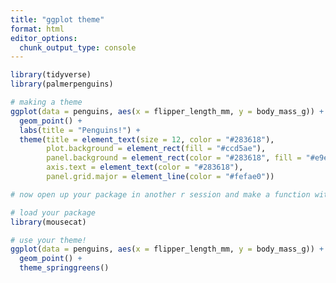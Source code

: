 ```yaml
---
title: "ggplot theme"
format: html
editor_options: 
  chunk_output_type: console
---
```


```r
library(tidyverse)
library(palmerpenguins)
```

```r
# making a theme
ggplot(data = penguins, aes(x = flipper_length_mm, y = body_mass_g)) +
  geom_point() +
  labs(title = "Penguins!") +
  theme(title = element_text(size = 12, color = "#283618"),
        plot.background = element_rect(fill = "#ccd5ae"),
        panel.background = element_rect(color = "#283618", fill = "#e9edc9"),
        axis.text = element_text(color = "#283618"),
        panel.grid.major = element_line(color = "#fefae0"))

# now open up your package in another r session and make a function with the theme copied over
```


```r
# load your package
library(mousecat)

# use your theme!
ggplot(data = penguins, aes(x = flipper_length_mm, y = body_mass_g)) +
  geom_point() +
  theme_springgreens()
```

